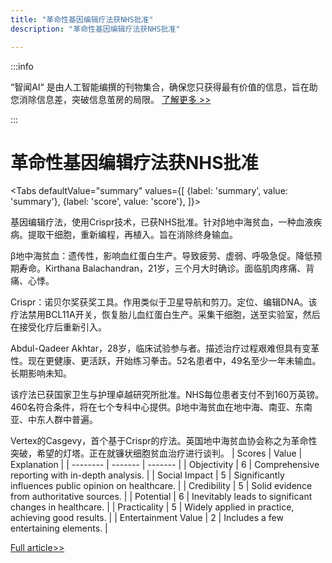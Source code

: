 ```yaml
---
title: "革命性基因编辑疗法获NHS批准"
description: "革命性基因编辑疗法获NHS批准"

---
```



:::info

“智闻AI“ 是由人工智能编撰的刊物集合，确保您只获得最有价值的信息，旨在助您消除信息差，突破信息茧房的局限。  [了解更多 >>](/)

:::

# 革命性基因编辑疗法获NHS批准


<Tabs
	defaultValue="summary"
	values={[
	{label: 'summary', value: 'summary'},
	{label: 'score', value: 'score'},
]}>
<TabItem value="summary">


基因编辑疗法，使用Crispr技术，已获NHS批准。针对β地中海贫血，一种血液疾病。提取干细胞，重新编程，再植入。旨在消除终身输血。

β地中海贫血：遗传性，影响血红蛋白生产。导致疲劳、虚弱、呼吸急促。降低预期寿命。Kirthana Balachandran，21岁，三个月大时确诊。面临肌肉疼痛、背痛、心悸。

Crispr：诺贝尔奖获奖工具。作用类似于卫星导航和剪刀。定位、编辑DNA。该疗法禁用BCL11A开关，恢复胎儿血红蛋白生产。采集干细胞，送至实验室，然后在接受化疗后重新引入。

Abdul-Qadeer Akhtar，28岁，临床试验参与者。描述治疗过程艰难但具有变革性。现在更健康、更活跃，开始练习拳击。52名患者中，49名至少一年未输血。长期影响未知。

该疗法已获国家卫生与护理卓越研究所批准。NHS每位患者支付不到160万英镑。460名符合条件，将在七个专科中心提供。β地中海贫血在地中海、南亚、东南亚、中东人群中普遍。

Vertex的Casgevy，首个基于Crispr的疗法。英国地中海贫血协会称之为革命性突破，希望的灯塔。正在就镰状细胞贫血治疗进行谈判。
</TabItem>
<TabItem value="score">
	| Scores     | Value   | Explanation |
	| -------- | ------- | ------- |
	| Objectivity  | 6    | Comprehensive reporting with in-depth analysis.    |
	| Social Impact | 5     | Significantly influences public opinion on healthcare.    |
	| Credibility    | 5    | Solid evidence from authoritative sources.    |
	| Potential    | 6    | Inevitably leads to significant changes in healthcare.    |
	| Practicality    | 5    | Widely applied in practice, achieving good results.    |
	| Entertainment Value    | 2    | Includes a few entertaining elements.    |
</TabItem>
</Tabs>

[Full article>>](https://www.bbc.com/news/articles/c4gzldll44lo)
